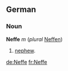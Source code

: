 ==German==
===Noun===
'''Neffe''' ''m'' (''plural'' [[Neffen]])
# [[nephew]].

[[de:Neffe]]
[[fr:Neffe]]